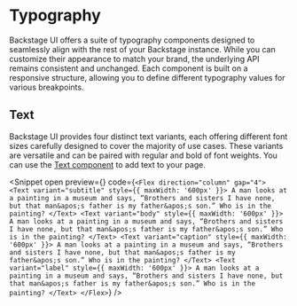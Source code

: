 
# Typography

Backstage UI offers a suite of typography components designed to seamlessly align
with the rest of your Backstage instance. While you can customize their
appearance to match your brand, the underlying API remains consistent and
unchanged. Each component is built on a responsive structure, allowing you to
define different typography values for various breakpoints.

## Text

Backstage UI provides four distinct text variants, each offering different font sizes
carefully designed to cover the majority of use cases. These variants are
versatile and can be paired with regular and bold of font weights. You can use
the [Text component](?path=/docs/components-text--docs) to add text to your
page.

<Snippet
  open
  preview={<TextSnippet story="AllVariants" />}
  code={`<Flex direction="column" gap="4">
    <Text variant="subtitle" style={{ maxWidth: '600px' }}>
      A man looks at a painting in a museum and says, “Brothers and sisters I
      have none, but that man&apos;s father is my father&apos;s son.” Who is
      in the painting?
    </Text>
    <Text variant="body" style={{ maxWidth: '600px' }}>
      A man looks at a painting in a museum and says, “Brothers and sisters I
      have none, but that man&apos;s father is my father&apos;s son.” Who is
      in the painting?
    </Text>
    <Text variant="caption" style={{ maxWidth: '600px' }}>
      A man looks at a painting in a museum and says, “Brothers and sisters I
      have none, but that man&apos;s father is my father&apos;s son.” Who is
      in the painting?
    </Text>
    <Text variant="label" style={{ maxWidth: '600px' }}>
      A man looks at a painting in a museum and says, “Brothers and sisters I
      have none, but that man&apos;s father is my father&apos;s son.” Who is
      in the painting?
    </Text>
  </Flex>`}
/>
